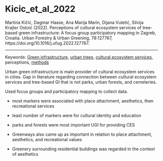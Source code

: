 # Kicic_et_al_2022

Martina Kičić, Dagmar Haase, Ana Marija Marin, Dijana Vuletić, Silvija Krajter Ostoić (2022). Perceptions of cultural ecosystem services of tree-based green infrastructure: A focus group participatory mapping in Zagreb, Croatia. Urban Forestry & Urban Greening, 78:127767, https://doi.org/10.1016/j.ufug.2022.127767.

------------------------------------------------------------------------

Keywords: [Green infrastructure](../topics/GreenInfrastructure.qmd), [urban trees](../topics/UrbanTrees.qmd), [cultural ecosystem services](../topics/CulturalEcosystemServices.qmd), perceptions, [methods](../topics/Methods.qmd)

Urban green infrastructure is main provider of cultural ecosystem services in cities. Gap in literature regarding connection between cultural ecosystem services and tree-based GI that is not parks, urban forests, and cemeteries.

Used focus groups and participatory mapping to collect data.

-   most markers were associated with place attachment, aesthetics, then recreational services

-   least number of markers were for cultural identity and education

-   parks and forests were most important UGI for providing CES

-   Greenways also came up as important in relation to place attachment, aesthetics, and recreational values

-   Greenery surrounding residential buildings was regarded in the context of aesthetics
